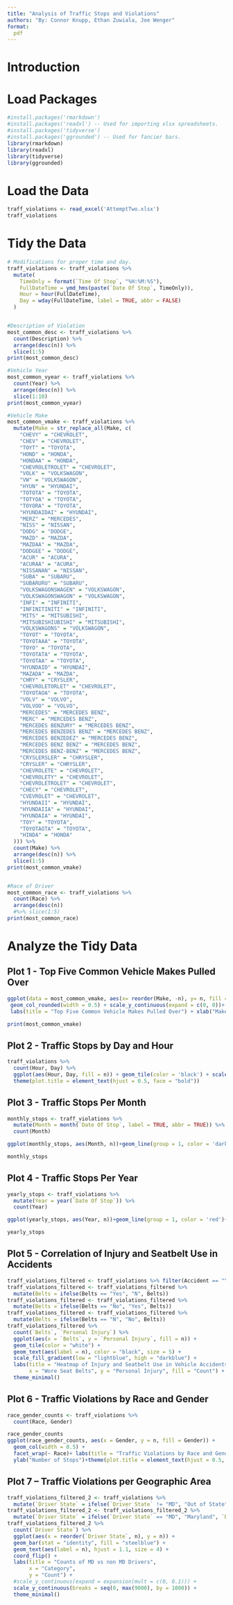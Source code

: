 ```yaml
---
title: "Analysis of Traffic Stops and Violations"
authors: "By: Connor Knupp, Ethan Zuwiala, Joe Wenger"
format:
  pdf
---
```

# Introduction


# Load Packages

```R
#install.packages('rmarkdown')
#install.packages('readxl') -- Used for importing xlsx spreadsheets.
#install.packages('tidyverse')
#install.packages('ggrounded') -- Used for fancier bars.
library(rmarkdown)
library(readxl)
library(tidyverse)
library(ggrounded)
```

# Load the Data

```R
traff_violations <- read_excel('AttemptTwo.xlsx')
traff_violations
```

# Tidy the Data
```R
# Modifications for proper time and day.
traff_violations <- traff_violations %>%
  mutate(
    TimeOnly = format(`Time Of Stop`, "%H:%M:%S"),
    FullDateTime = ymd_hms(paste(`Date Of Stop`, TimeOnly)),
    Hour = hour(FullDateTime),
    Day = wday(FullDateTime, label = TRUE, abbr = FALSE)
  )


#Description of Violation
most_common_desc <- traff_violations %>%
  count(Description) %>%
  arrange(desc(n)) %>%
  slice(1:5)
print(most_common_desc)

#Vehicle Year
most_common_vyear <- traff_violations %>%
  count(Year) %>%
  arrange(desc(n)) %>%
  slice(1:10)
print(most_common_vyear)

#Vehicle Make
most_common_vmake <- traff_violations %>%
  mutate(Make = str_replace_all(Make, c(
    "CHEVY" = "CHEVROLET",
    "CHEV" = "CHEVROLET",
    "TOYT" = "TOYOTA",
    "HOND" = "HONDA",
    "HONDAA" = "HONDA",
    "CHEVROLETROLET" = "CHEVROLET",
    "VOLK" = "VOLKSWAGON",
    "VW" = "VOLKSWAGON",
    "HYUN" = "HYUNDAI",
    "TOTOTA" = "TOYOTA",
    "TOTYOA" = "TOYOTA",
    "TOYORA" = "TOYOTA",
    "HYUNDAIDAI" = "HYUNDAI",
    "MERZ" = "MERCEDES",
    "NISS" = "NISSAN",
    "DODG" = "DODGE",
    "MAZD" = "MAZDA",
    "MAZDAA" = "MAZDA",
    "DODGEE" = "DODGE",
    "ACUR" = "ACURA",
    "ACURAA" = "ACURA",
    "NISSANAN" = "NISSAN",
    "SUBA" = "SUBARU",
    "SUBARURU" = "SUBARU",
    "VOLKSWAGONSWAGEN" = "VOLKSWAGON",
    "VOLKSWAGONSWAGON" = "VOLKSWAGON",
    "INFI" = "INFINITI",
    "INFINITINITI" = "INFINITI",
    "MITS" = "MITSUBISHI",
    "MITSUBISHIUBISHI" = "MITSUBISHI",
    "VOLKSWAGONS" = "VOLKSWAGON",
    "TOYOT" = "TOYOTA",
    "TOYOTAAA" = "TOYOTA",
    "TOYO" = "TOYOTA",
    "TOYOTATA" = "TOYOTA",
    "TOYOTAA" = "TOYOTA",
    "HYUNDAID" = "HYUNDAI",
    "MAZADA" = "MAZDA",
    "CHRY" = "CRYSLER",
    "CHEVROLETORLET" = "CHEVROLET",
    "TOYOTAOA" = "TOYOTA",
    "VOLV" = "VOLVO",
    "VOLVOO" = "VOLVO",
    "MERCEDES" = "MERCEDES BENZ",
    "MERC" = "MERCEDES BENZ",
    "MERCEDES BENZURY" = "MERCEDES BENZ",
    "MERCEDES BENZEDES BENZ" = "MERCEDES BENZ",
    "MERCEDES BENZEDEZ" = "MERCEDES BENZ",
    "MERCEDES BENZ BENZ" = "MERCEDES BENZ",
    "MERCEDES BENZ-BENZ" = "MERCEDES BENZ",
    "CRYSLERSLER" = "CHRYSLER",
    "CRYSLER" = "CHRYSLER",
    "CHEVROLETE" = "CHEVROLET",
    "CHEVROLETY" = "CHEVROLET",
    "CHEVROLETROLET" = "CHEVROLET",
    "CHECY" = "CHEVROLET",
    "CVEVROLET" = "CHEVROLET",
    "HYUNDAII" = "HYUNDAI",
    "HYUNDAIIA" = "HYUNDAI",
    "HYUNDAIA" = "HYUNDAI",
    "TOY" = "TOYOTA",
    "TOYOTAOTA" = "TOYOTA",
    "HINDA" = "HONDA"
  ))) %>%
  count(Make) %>%
  arrange(desc(n)) %>%
  slice(1:5)
print(most_common_vmake)


#Race of Driver
most_common_race <- traff_violations %>%
  count(Race) %>%
  arrange(desc(n)) 
  #%>% slice(1:5)
print(most_common_race)
```

# Analyze the Tidy Data

## Plot 1 - Top Five Common Vehicle Makes Pulled Over
```R
ggplot(data = most_common_vmake, aes(x= reorder(Make, -n), y= n, fill = Make)) + 
 geom_col_rounded(width = 0.5) + scale_y_continuous(expand = c(0, 0))+
 labs(title = "Top Five Common Vehicle Makes Pulled Over") + xlab("Make") + ylab("Amount") + theme(legend.position = "none", plot.title = element_text(hjust = 0.5, face = "bold"))

print(most_common_vmake)
```


## Plot 2 - Traffic Stops by Day and Hour
```R
traff_violations %>% 
  count(Hour, Day) %>%
  ggplot(aes(Hour, Day, fill = n)) + geom_tile(color = 'black') + scale_x_continuous(expand = c(0, 0)) + scale_y_discrete(expand = c(0, 0)) + labs(title = "Traffic Stops by Day and Hour", x = "Hour of Day", y = "Day of Week", fill = "Stops") +
  theme(plot.title = element_text(hjust = 0.5, face = "bold"))

```

## Plot 3 - Traffic Stops Per Month
```R
monthly_stops <- traff_violations %>%
  mutate(Month = month(`Date Of Stop`, label = TRUE, abbr = TRUE)) %>%
  count(Month)

ggplot(monthly_stops, aes(Month, n))+geom_line(group = 1, color = 'darkblue')+geom_point(color ='darkblue') + labs(title = "Traffic Stops Per Month")+theme(plot.title = element_text(hjust = 0.5, face = "bold"))+ ylab("Number of Stops")

monthly_stops
```

## Plot 4 - Traffic Stops Per Year
```R
yearly_stops <- traff_violations %>%
  mutate(Year = year(`Date Of Stop`)) %>%
  count(Year)

ggplot(yearly_stops, aes(Year, n))+geom_line(group = 1, color = 'red')+geom_point(color ='black') + labs(title = "Traffic Stops Per Year")+theme(plot.title = element_text(hjust = 0.5, face = "bold"))+ ylab("Number of Stops")

yearly_stops
```


## Plot 5 - Correlation of Injury and Seatbelt Use in Accidents
```R
traff_violations_filtered <- traff_violations %>% filter(Accident == "Yes")
traff_violations_filtered <- traff_violations_filtered %>%
  mutate(Belts = ifelse(Belts == "Yes", "N", Belts))
traff_violations_filtered <- traff_violations_filtered %>%
  mutate(Belts = ifelse(Belts == "No", "Yes", Belts))
traff_violations_filtered <- traff_violations_filtered %>%
  mutate(Belts = ifelse(Belts == "N", "No", Belts))
traff_violations_filtered %>% 
  count(`Belts`, `Personal Injury`) %>%
  ggplot(aes(x = `Belts`, y = `Personal Injury`, fill = n)) +
  geom_tile(color = "white") +
  geom_text(aes(label = n), color = "black", size = 5) +
  scale_fill_gradient(low = "lightblue", high = "darkblue") +
  labs(title = "Heatmap of Injury and Seatbelt Use in Vehicle Accidents",
       x = "Wore Seat Belts", y = "Personal Injury", fill = "Count") +
  theme_minimal()
```

## Plot 6 - Traffic Violations by Race and Gender
```R
race_gender_counts <- traff_violations %>%
  count(Race, Gender)

race_gender_counts
ggplot(race_gender_counts, aes(x = Gender, y = n, fill = Gender)) +
  geom_col(width = 0.5) +
  facet_wrap(~ Race)+ labs(title = "Traffic Violations by Race and Gender")+
  ylab("Number of Stops")+theme(plot.title = element_text(hjust = 0.5, face = "bold"))
```

## Plot 7 -- Traffic Violations per Geographic Area
```R
traff_violations_filtered_2 <- traff_violations %>%
  mutate(`Driver State` = ifelse(`Driver State` != "MD", "Out of State", `Driver State`))
traff_violations_filtered_2 <- traff_violations_filtered_2 %>%
  mutate(`Driver State` = ifelse(`Driver State` == "MD", "Maryland", `Driver State`))
traff_violations_filtered_2 %>%
  count(`Driver State`) %>%
  ggplot(aes(x = reorder(`Driver State`, n), y = n)) + 
  geom_bar(stat = "identity", fill = "steelblue") +
  geom_text(aes(label = n), hjust = 1.1, size = 4) +
  coord_flip() +
  labs(title = "Counts of MD vs non MD Drivers",
       x = "Category",
       y = "Count") +
  #scale_y_continuous(expand = expansion(mult = c(0, 0.1))) +
  scale_y_continuous(breaks = seq(0, max(9000), by = 1000)) +
  theme_minimal()

```